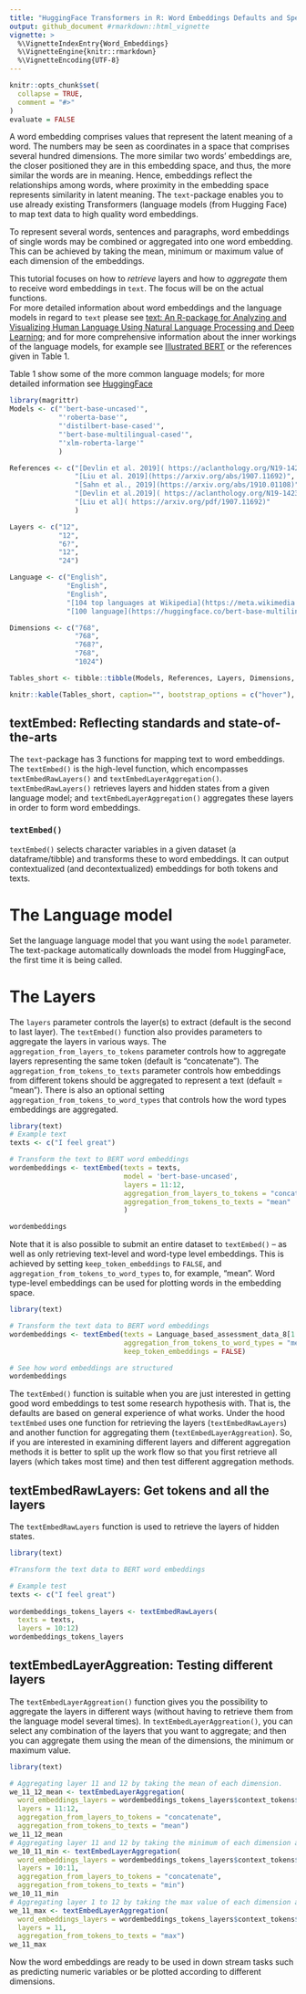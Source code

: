 ```yaml
---
title: "HuggingFace Transformers in R: Word Embeddings Defaults and Specifications"
output: github_document #rmarkdown::html_vignette
vignette: >
  %\VignetteIndexEntry{Word_Embeddings}
  %\VignetteEngine{knitr::rmarkdown}
  %\VignetteEncoding{UTF-8}
---
```


```r
knitr::opts_chunk$set(
  collapse = TRUE,
  comment = "#>"
)
evaluate = FALSE
```

A word embedding comprises values that represent the latent meaning of a word. The numbers may be seen as coordinates in a space that comprises several hundred dimensions. The more similar two words’ embeddings are, the closer positioned they are in this embedding space, and thus, the more similar the words are in meaning. Hence, embeddings reflect the relationships among words, where proximity in the embedding space represents similarity in latent meaning. The ```text```-package enables you to use already existing Transformers (language models (from Hugging Face) to map text data to high quality word embeddings.

To represent several words, sentences and paragraphs, word embeddings of single words may be combined or aggregated into one word embedding. This can be achieved by taking the mean, minimum or maximum value of each dimension of the embeddings.

This tutorial focuses on how to *retrieve* layers and how to *aggregate* them to receive word embeddings in `text`. The focus will be on the actual functions.  
For more detailed information about word embeddings and the language models in regard to `text` please see [text: An R-package for Analyzing and Visualizing Human Language Using Natural Language Processing and Deep Learning](https://pubmed.ncbi.nlm.nih.gov/37126041/); and for more comprehensive information about the inner workings of the language models, for example see [Illustrated BERT](https://jalammar.github.io/illustrated-bert/) or the references given in Table 1.

Table 1 show some of the more common language models; for more detailed information see [HuggingFace](https://huggingface.co/)

``` r
library(magrittr)
Models <- c("'bert-base-uncased'",
            "'roberta-base'",
            "'distilbert-base-cased'",
            "'bert-base-multilingual-cased'",
            "'xlm-roberta-large'"
            )

References <- c("[Devlin et al. 2019]( https://aclanthology.org/N19-1423/)",
                "[Liu et al. 2019](https://arxiv.org/abs/1907.11692)",
                "[Sahn et al., 2019](https://arxiv.org/abs/1910.01108)",
                "[Devlin et al.2019]( https://aclanthology.org/N19-1423/)",
                "[Liu et al]( https://arxiv.org/pdf/1907.11692)"
                )

Layers <- c("12",
            "12", 
            "6?",
            "12",
            "24")

Language <- c("English",
              "English", 
              "English",
              "[104 top languages at Wikipedia](https://meta.wikimedia.org/wiki/List_of_Wikipedias)",
              "[100 language](https://huggingface.co/bert-base-multilingual-cased)")

Dimensions <- c("768", 
                "768", 
                "768?", 
                "768", 
                "1024")

Tables_short <- tibble::tibble(Models, References, Layers, Dimensions, Language)

knitr::kable(Tables_short, caption="", bootstrap_options = c("hover"), full_width = T)
```


## textEmbed: Reflecting standards and state-of-the-arts
The `text`-package has 3 functions for mapping text to word embeddings. The `textEmbed()` is the high-level function, which encompasses `textEmbedRawLayers()` and `textEmbedLayerAggregation()`. `textEmbedRawLayers()`  retrieves layers and hidden states from a given language model; and `textEmbedLayerAggregation()`  aggregates these layers in order to form word embeddings.

### `textEmbed()` 
`textEmbed()` selects character variables in a given dataset (a dataframe/tibble) and transforms these to word embeddings. It can output contextualized (and decontextualized) embeddings for both tokens and texts.

# The Language model
Set the language language model that you want using the `model` parameter. The text-package automatically downloads the model from HuggingFace, the first time it is being called.

# The Layers
The `layers` parameter controls the layer(s) to extract (default is the second to last layer). The `textEmbed()` function also provides parameters to aggregate the layers in various ways. The `aggregation_from_layers_to_tokens` parameter controls how to aggregate layers representing the same token (default is “concatenate”). The `aggregation_from_tokens_to_texts` parameter controls how embeddings from different tokens should be aggregated to represent a text (default = "mean"). There is also an optional setting `aggregation_from_tokens_to_word_types` that controls how the word types embeddings are aggregated. 

```r
library(text)
# Example text 
texts <- c("I feel great")

# Transform the text to BERT word embeddings
wordembeddings <- textEmbed(texts = texts,
                            model = 'bert-base-uncased',
                            layers = 11:12,
                            aggregation_from_layers_to_tokens = "concatenate",
                            aggregation_from_tokens_to_texts = "mean"
                            )

wordembeddings
```

Note that it is also possible to submit an entire dataset to `textEmbed()` -- as well as only retrieving text-level and word-type level embeddings. This is achieved by setting `keep_token_embeddings` to `FALSE`, and `aggregation_from_tokens_to_word_types` to, for example, "mean". Word type-level embeddings can be used for plotting words in the embedding space.  

```r
library(text)

# Transform the text data to BERT word embeddings
wordembeddings <- textEmbed(texts = Language_based_assessment_data_8[1:2],
                            aggregation_from_tokens_to_word_types = "mean",
                            keep_token_embeddings = FALSE)

# See how word embeddings are structured
wordembeddings
```

The `textEmbed()` function is suitable when you are just interested in getting good word embeddings to test some research hypothesis with. That is, the defaults are based on general experience of what works. Under the hood `textEmbed` uses one function for retrieving the layers (`textEmbedRawLayers`) and another function for aggregating them (`textEmbedLayerAggreation`). So, if you are interested in examining different layers and different aggregation methods it is better to split up the work flow so that you first retrieve all layers (which takes most time) and then test different aggregation methods. 

## textEmbedRawLayers: Get tokens and all the layers
The `textEmbedRawLayers` function is used to retrieve the layers of hidden states. 

```r
library(text)

#Transform the text data to BERT word embeddings

# Example test 
texts <- c("I feel great")
 
wordembeddings_tokens_layers <- textEmbedRawLayers(
  texts = texts,
  layers = 10:12)
wordembeddings_tokens_layers
```

## textEmbedLayerAggreation: Testing different layers 
The `textEmbedLayerAggreation()` function gives you the possibility to aggregate the layers in different ways (without having to retrieve them from the language model several times). In `textEmbedLayerAggreation()`, you can select any combination of the layers that you want to aggregate; and then you can aggregate them using the mean of the dimensions, the minimum or maximum value.  

```r
library(text)

# Aggregating layer 11 and 12 by taking the mean of each dimension. 
we_11_12_mean <- textEmbedLayerAggregation(
  word_embeddings_layers = wordembeddings_tokens_layers$context_tokens$texts,
  layers = 11:12,
  aggregation_from_layers_to_tokens = "concatenate",
  aggregation_from_tokens_to_texts = "mean")
we_11_12_mean
# Aggregating layer 11 and 12 by taking the minimum of each dimension accross the two layers.
we_10_11_min <- textEmbedLayerAggregation(
  word_embeddings_layers = wordembeddings_tokens_layers$context_tokens$texts,
  layers = 10:11,
  aggregation_from_layers_to_tokens = "concatenate",
  aggregation_from_tokens_to_texts = "min")
we_10_11_min
# Aggregating layer 1 to 12 by taking the max value of each dimension across the 12 layers.
we_11_max <- textEmbedLayerAggregation(
  word_embeddings_layers = wordembeddings_tokens_layers$context_tokens$texts,
  layers = 11,
  aggregation_from_tokens_to_texts = "max")
we_11_max
```

Now the word embeddings are ready to be used in down stream tasks such as predicting numeric variables or be plotted according to different dimensions. 

